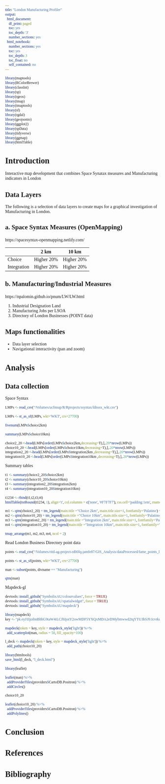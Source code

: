 ```yaml
---
title: "London Manufacturing Profiler"
output:
  html_document:
    df_print: paged
    toc: yes
    toc_depth: '3'
    number_sections: yes
  html_notebook:
    number_sections: yes
    toc: yes
    toc_depth: 3
    toc_float: no
    self_contained: no
---
```

<style>
* {
  font-family: "Palatino"
}

h1{
    font-size: 190%
}

h2{
    font-size: 160%
}

h3{
    font-size: 150%
}

h4{
    font-size: 130%
}

h5{
    font-size: 110%
}

h6{
    font-size: 90%
}
</style>

```r
library(maptools)
library(RColorBrewer)
library(classInt)
library(sp)
library(rgeos)
library(tmap)
library(tmaptools)
library(sf)
library(rgdal)
library(geojsonio)
library(ggplot2)
library(spData)
library(tidyverse)
library(ggmap)
library(htmlTable)
```

# Introduction

Interactive map development that combines Space Synatax measures and Manufacturing indicators in London

## Data Layers
The following is a selection of data layers to create maps for a graphical investigation of Manufacturing in London.

### a. Space Syntax Measures (OpenMapping)
https://spacesyntax-openmapping.netlify.com/

| | 2 km |10 km |
|:---|---|---|
| Choice | Higher 20% | Higher 20% |
| Integration| Higher 20% | Higher 20% |

### b. Manufacturing/Industrial Measures
https://npalomin.github.io/pnum/LW/LW.html 

1. Industrial Designation Land
2. Manufacturing Jobs per LSOA
3. Directory of London Businesses (POINT data)

##  Maps functionalities

- Data layer selection
- Navigational interactivity (pan and zoom)

# Analysis

## Data collection

Space Syntax
```r
LMPs <- read_csv("/Volumes/ucfnnap/R/Rprojects/ssyntax/ldnssx_wkt.csv")
```

```r
LMPs <- st_as_sf(LMPs, wkt='WKT', crs=27700)
```

```r
fivenum(LMPs$choice2km)
```

```r
summary(LMPs$choice10km)
```
```r
choice2_20 <-head(LMPs[order(LMPs$choice2km,decreasing=T),],.20*nrow(LMPs))
choice10_20 <-head(LMPs[order(LMPs$choice10km,decreasing=T),],.20*nrow(LMPs))
integration2_20 <-head(LMPs[order(LMPs$integration2km ,decreasing=T),],.20*nrow(LMPs))
integration10_20 <-head(LMPs[order(LMPs$integration10km ,decreasing=T),],.20*nrow(LMPs))
```

Summary tables
```r
t1 <- summary(choice2_20$choice2km)
t2 <- summary(choice10_20$choice10km)
t3 <- summary(integration2_20$integration2km)
t4 <- summary(integration10_20$integration10km)
```

```r
t1234 <- rbind(t1,t2,t3,t4)
htmlTable(txtRound(t1234, 1), align='r', col.columns = c('none', '#F7F7F7'), css.cell='padding:1em', rnames = c("Choice 2km", "Choice 10km", "Integration 2km", "Integration 10km"), caption="Summary of highest 20% values of Choice and Integration (n=23409)")
```

```r
m1 <- qtm(choice2_20) + tm_legend(main.title ="Choice 2km", main.title.size=1, fontfamily='Palatino') + tm_layout(frame=F, main.title.position = "center")
m2 <- qtm(choice10_20) + tm_legend(main.title ="Choice 10km", main.title.size=1, fontfamily='Palatino') + tm_layout(frame=F, main.title.position = "center")
m3 <- qtm(integration2_20) + tm_legend(main.title ="Integration 2km", main.title.size=1, fontfamily='Palatino') + tm_layout(frame=F, main.title.position = "center")
m4 <- qtm(integration10_20) + tm_legend(main.title ="Integration 10km", main.title.size=1, fontfamily='Palatino') + tm_layout(frame=F, main.title.position = "center")
```

```r
tmap_arrange(m1, m2, m3, m4, ncol = 2)
```

Read London Business Directory point data
```r
points <- read_csv("/Volumes/ritd-ag-project-rd00lq-jamfe87/GIS_Analysis/dataProcessed/fame_points_ldn.csv")
```

```r
points <- st_as_sf(points, wkt='WKT', crs=27700)
```

```r
man <- subset(points, divname == "Manufacturing")
```

```r
qtm(man)
```

Mapdeck-gl
```r
devtools::install_github("SymbolixAU/colourvalues", force = TRUE)
devtools::install_github("SymbolixAU/spatialwidget", force = TRUE)
devtools::install_github("SymbolixAU/mapdeck")
```

```r
library(mapdeck)
key <- "pk.eyJ1IjoibnBhbG9taW4iLCJhIjoiY2owMDF5YXQxMDA2eDMybmwwd2tqYTU3bSJ9.Icvrku6Q57o8L0gncJI89g"
```

```r
mapdeck(token = key, style = mapdeck_style('light')) %>%
  add_scatterplot(man, radius = 50, fill_opacity=100) 
```

```r
l_deck <- mapdeck(token = key, style = mapdeck_style('light')) %>%
  add_path(choice10_20)
```

```r
library(htmltools)
save_html(l_deck, "l_deck.html")
```



```r
library(leaflet)
```

```r
leaflet(man) %>%
  addProviderTiles(providers$CartoDB.Positron) %>%
  addCircles()
```

```r
choice10_20
```


```r
leaflet(choice10_20) %>%
  addProviderTiles(providers$CartoDB.Positron) %>%
  addPolylines()
```

# Conclusion

# References

# Bibliography
